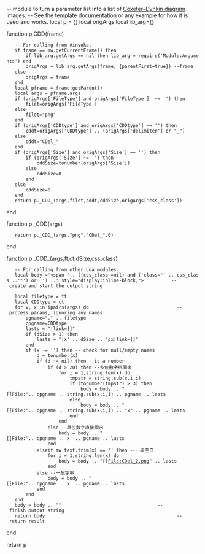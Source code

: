 -- module to turn a parameter list into a list of [[Coxeter–Dynkin_diagram|Coxeter–Dynkin diagram]] images.
-- See the template documentation or any example for how it is used and works.
local p = {}
local origArgs
local lib_arg={}

function p.CDD(frame)
	-- For calling from #invoke.
    if frame == mw.getCurrentFrame() then
		if lib_arg.getArgs == nil then lib_arg = require('Module:Arguments') end
        origArgs = lib_arg.getArgs(frame, {parentFirst=true}) --frame
    else
        origArgs = frame
    end
	local pframe = frame:getParent()
	local args = pframe.args
	if (origArgs['FileType'] and origArgs['FileType']  ~= '') then
		filet=origArgs['FileType']
	else
		filet="png"
	end
	if (origArgs['CDDtype'] and origArgs['CDDtype'] ~= '') then
		cddt=origArgs['CDDtype'] .. (origArgs['delimiter'] or "_")
	else
		cddt="CDel_"
	end
	if (origArgs['Size'] and origArgs['Size'] ~= '') then
		if (origArgs['Size'] ~= '') then
			cddSize=tonumber(origArgs['Size'])
		else
			cddSize=0
		end
	else
		cddSize=0
	end
	return p._CDD_(args,filet,cddt,cddSize,origArgs['css_class'])
end
	
function p._CDD(args)
	return p._CDD_(args,"png","CDel_",0)
end

function p._CDD_(args,ft,ct,dSize,css_class)
	-- For calling from other Lua modules.
	local body ='<span '.. ((css_class~=nil) and ('class="' .. css_class ..'"') or '') ..' style="display:inline-block;">'         -- create and start the output string

	local filetype = ft
	local CDDtype = ct
	for v, x in ipairs(args) do                                -- process params, ignoring any names
		pgname="." .. filetype
		cpgname=CDDtype
        lasts = "|link=]]"
        if (dSize > 1) then
        	lasts = "|x" .. dSize .. "px|link=]]"
        end
		if (x ~= '') then -- check for null/empty names
            d = tonumber(x)
            if (d ~= nil) then --is a number
                if (d > 20) then --多位數字拆開來
                    for i = 1,string.len(x) do
                        tmpstr = string.sub(x,i,i)
                        if (tonumber(tmpstr) > 3) then
                            body = body .. "[[File:".. cpgname .. string.sub(x,i,i) .. pgname .. lasts
                        else
                            body = body .. "[[File:".. cpgname .. string.sub(x,i,i) .. "x" .. pgname .. lasts
                     	end
                 	end
             	else --單位數字直接顯示
                 	body = body .. "[[File:".. cpgname .. x  .. pgname .. lasts
                end
            elseif mw.text.trim(x) == '' then --一串空白
            	for i = 1,string.len(x) do
            		body = body .. "[[File:CDel_2.png" .. lasts
            	end
            else --一般字串
             	body = body .. "[[File:".. cpgname .. x  .. pgname .. lasts
         	end
		end
	end
	body = body .. "</span>"                                   -- finish output string
	return body                                                -- return result
end

return p